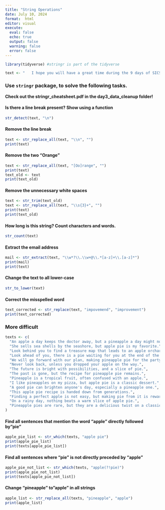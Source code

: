 ```yaml
---
title: "String Operations"
date: July 10, 2024
format:  html
editor: visual
execute: 
  eval: false
  echo: true
  output: false
  warning: false
  error: false
---
```


```r
library(tidyverse) #stringr is part of the tidyverse
```

```r
text <- "   I hope you will have a great time during the 9 days of SICSS-Berlin.  Orange  \nIf you have any suggestions for impovemend, feel free to tell us in person or via sicss.2023@wzb.eu.    Orange "
```

### Use `stringr` package, to solve the following tasks.

**Check out the stringr_cheatsheet.pdf in the day3_data_cleanup folder!**

#### Is there a line break present? Show using a function

```r
str_detect(text, "\n")
```

#### Remove the line break

```r
text <- str_replace_all(text, "\\n", "")
print(text)
```

#### Remove the two "Orange"

```r
text <- str_replace_all(text, "[Oo]range", "")
print(text)
text_old <- text
print(text_old)
```

#### Remove the unnecessary white spaces

```r
text <- str_trim(text_old)
text <- str_replace_all(text, "\\s{3}+", "")
print(text)
print(text_old)
```

#### How long is this string? Count characters and words.

```r
str_count(text)
```

#### Extract the email address

```r
mail <- str_extract(text, "\\w*?\\.\\w+@\\.*[a-z]+\\.[a-z]*")
print(mail)
print(text)
```

#### Change the text to all lower-case

```r
str_to_lower(text)
```

#### Correct the misspelled word

```r
text_corrected <- str_replace(text, "impovemend", "improvement")
print(text_corrected)
```

### More difficult

```r
texts <- c(
  "An apple a day keeps the doctor away, but a pineapple a day might not.",
  "She sells sea shells by the seashore, but apple pie is my favorite.",
  "Look behind you to find a treasure map that leads to an apple orchard.",
  "Look ahead of you, there is a pie waiting for you at the end of the road.",
  "We will go forward with our plan, making pineapple pie for the party.",
  "Never look back, unless you dropped your apple on the way.",
  "The future is bright with possibilities, and a slice of pie.",
  "The past is gone, but the recipe for pineapple pie remains.",
  "Pineapple is a tropical fruit, often confused with an apple.",
  "I like pineapples on my pizza, but apple pie is a classic dessert.",
  "A good pie can brighten anyone's day, especially a pineapple one.",
  "This apple pie recipe is handed down from generations.",
  "Finding a perfect apple is not easy, but making pie from it is rewarding.",
  "On a rainy day, nothing beats a warm slice of apple pie.",
  "Pineapple pies are rare, but they are a delicious twist on a classic dessert."
)
```

#### Find all sentences that mention the word "apple" directly followed by"pie"

```r
apple_pie_list <- str_which(texts, "apple pie")
print(apple_pie_list)
print(texts[apple_pie_list])
```

#### Find all sentences where "pie" is not directly preceded by "apple"

```r
apple_pie_not_list <- str_which(texts, "apple(?!pie)")
print(apple_pie_not_list)
print(texts[apple_pie_not_list])
```

#### Change "pineapple" to"apple" in all strings

```r
apple_list <- str_replace_all(texts, "pineapple", "apple")
print(apple_list)
```
